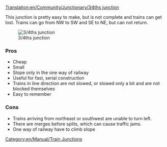 [[Translation:en/Community/Junctionary/3∕4ths junction]]

{{en/Community/Junctionary/Navigation}}
This junction is pretty easy to make, but is not complete and trains can get lost.  Trains can go from NW to SW and SE to NE, but can not return.

[[File:en/Community/Junctionary/3.4ths junction.png|center|frame|3/4ths junction]]

===Pros===
*Cheap
*Small
*Slope only in the one way of railway
*Useful for fast, serial construction
*Trains in line direction are not slowed, or slowed only a bit and are not blocked themselves
*Easy to remember

===Cons===
*Trains arriving from northeast or southwest are unable to turn left.
*There are merges before splits, which can cause traffic jams.
*One way of railway have to climb slope

[[Category:en/Manual/Train Junctions]]